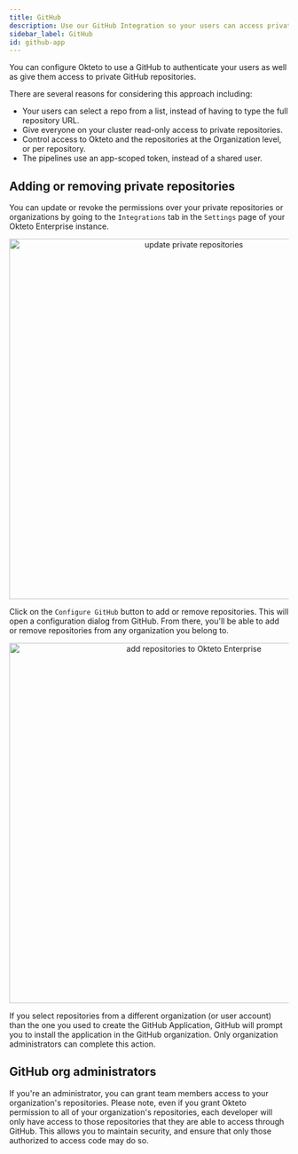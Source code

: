 ```yaml
---
title: GitHub
description: Use our GitHub Integration so your users can access private repositories in their development environments
sidebar_label: GitHub
id: github-app
---
```



You can configure Okteto to use a GitHub to authenticate your users as well as give them access to private GitHub repositories. 

There are several reasons for considering this approach including:
- Your users can select a repo from a list, instead of having to type the full repository URL.
- Give everyone on your cluster read-only access to private repositories.
- Control access to Okteto and the repositories at the Organization level, or per repository.
- The pipelines use an app-scoped token, instead of a shared user.


## Adding or removing private repositories 

You can update or revoke the permissions over your private repositories or organizations by going to the `Integrations` tab in the `Settings` page of your Okteto Enterprise instance.

<p align="center"><Image src="/docs/cloud/images/private-repositories-update.png" alt="update private repositories" width="650" /></p>

Click on the `Configure GitHub` button to add or remove repositories. This will open a configuration dialog from GitHub. From there, you'll be able to add or remove repositories from any organization you belong to.

<p align="center"><Image src="/docs/administration/private-repositories/images/private-repositories-enable.png" alt="add repositories to Okteto Enterprise" width="650" /></p>

If you select repositories from a different organization (or user account) than the one you used to create the GitHub Application, GitHub will prompt you to install the application in the GitHub organization. Only organization administrators can complete this action.

## GitHub org administrators

If you're an administrator, you can grant team members access to your organization's repositories. Please note, even if you grant Okteto permission to all of your organization's repositories, each developer will only have access to those repositories that they are able to access through GitHub. This allows you to maintain security, and ensure that only those authorized to access code may do so.


